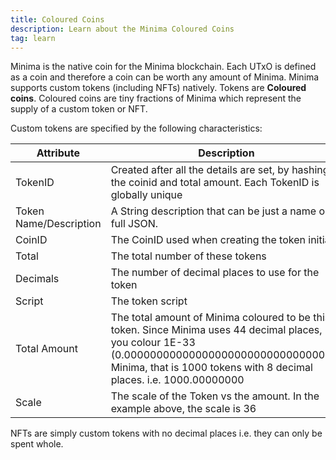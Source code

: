 ```yaml
---
title: Coloured Coins
description: Learn about the Minima Coloured Coins
tag: learn
---
```



Minima is the native coin for the Minima blockchain. Each UTxO is defined as a coin and therefore a coin can be worth any amount of Minima. 
Minima supports custom tokens (including NFTs) natively. Tokens are **Coloured coins**. Coloured coins are tiny fractions of Minima which represent the supply of a custom token or NFT.

Custom tokens are specified by the following characteristics:

| Attribute | Description |
| --- | ---- |
| TokenID | Created after all the details are set, by hashing the coinid and total amount. Each TokenID is globally unique |
| Token Name/Description | A String description that can be just a name or a full JSON. |
| CoinID | The CoinID used when creating the token initially |
| Total | The total number of these tokens |
| Decimals | The number of decimal places to use for the token |
| Script | The token script |
| Total Amount | The total amount of Minima coloured to be this token. Since Minima uses 44 decimal places, if you colour 1E-33 (0.000000000000000000000000000000001) Minima, that is 1000 tokens with 8 decimal places. i.e. 1000.00000000 |
| Scale | The scale of the Token vs the amount. In the example above, the scale is 36 |


NFTs are simply custom tokens with no decimal places i.e. they can only be spent whole.